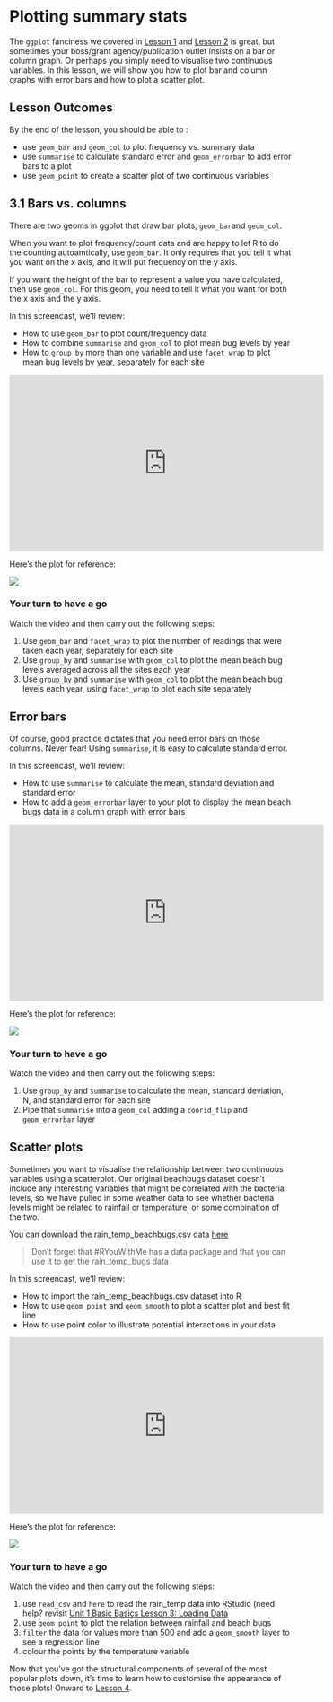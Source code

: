 # Plotting summary stats

The `ggplot` fanciness we covered in [Lesson 1](../03-VizWhiz-1/) and [Lesson 2](../03-VizWhiz-2/) is great, but sometimes your boss/grant agency/publication outlet insists on a bar or column graph. Or perhaps you simply need to visualise two continuous variables. In this lesson, we will show you how to plot bar and column graphs with error bars and how to plot a scatter plot.

## Lesson Outcomes

By the end of the lesson, you should be able to :

-   use `geom_bar` and `geom_col` to plot frequency vs. summary data
-   use `summarise` to calculate standard error and `geom_errorbar` to add error bars to a plot
-   use `geom_point` to create a scatter plot of two continuous variables

## 3.1 Bars vs. columns

There are two geoms in ggplot that draw bar plots, `geom_bar`and `geom_col`.

When you want to plot frequency/count data and are happy to let R to do the counting autoamtically, use `geom_bar`. It only requires that you tell it what you want on the x axis, and it will put frequency on the y axis.

If you want the height of the bar to represent a value you have calculated, then use `geom_col`. For this geom, you need to tell it what you want for both the x axis and the y axis.

In this screencast, we’ll review:

-   How to use `geom_bar` to plot count/frequency data
-   How to combine `summarise` and `geom_col` to plot mean bug levels by year
-   How to `group_by` more than one variable and use `facet_wrap` to plot mean bug levels by year, separately for each site

<center>

<iframe width="560" height="315" src="https://www.youtube.com/embed/qijh53hQEt8" frameborder="0" allow="accelerometer; autoplay; encrypted-media; gyroscope; picture-in-picture" allowfullscreen>

</iframe>

</center>

Here's the plot for reference:

![](/courses/img/col_meanbugs.png)

### Your turn to have a go {.unnumbered}

Watch the video and then carry out the following steps:

1.  Use `geom_bar` and `facet_wrap` to plot the number of readings that were taken each year, separately for each site
2.  Use `group_by` and `summarise` with `geom_col` to plot the mean beach bug levels averaged across all the sites each year
3.  Use `group_by` and `summarise` with `geom_col` to plot the mean beach bug levels each year, using `facet_wrap` to plot each site separately

## Error bars

Of course, good practice dictates that you need error bars on those columns. Never fear! Using `summarise`, it is easy to calculate standard error.

In this screencast, we’ll review:

-   How to use `summarise` to calculate the mean, standard deviation and standard error
-   How to add a `geom_errorbar` layer to your plot to display the mean beach bugs data in a column graph with error bars

<center>

<iframe width="560" height="315" src="https://www.youtube.com/embed/vlA8GpuuDcw" frameborder="0" allow="accelerometer; autoplay; encrypted-media; gyroscope; picture-in-picture" allowfullscreen>

</iframe>

</center>

Here's the plot for reference:

![](/courses/img/col_meanbugs_error.png)

### Your turn to have a go {.unnumbered}

Watch the video and then carry out the following steps:

1.  Use `group_by` and `summarise` to calculate the mean, standard deviation, N, and standard error for each site
2.  Pipe that `summarise` into a `geom_col` adding a `coorid_flip` and `geom_errorbar` layer

## Scatter plots

Sometimes you want to visualise the relationship between two continuous variables using a scatterplot. Our original beachbugs dataset doesn't include any interesting variables that might be correlated with the bacteria levels, so we have pulled in some weather data to see whether bacteria levels might be related to rainfall or temperature, or some combination of the two.

You can download the rain_temp_beachbugs.csv data [here](https://github.com/jenrichmond/RLadiesSydney-blogdown/blob/master/csv/rain_temp_beachbugs.csv)

> Don't forget that #RYouWithMe has a data package and that you can use it to get the rain_temp_bugs data

In this screencast, we’ll review:

-   How to import the rain_temp_beachbugs.csv dataset into R
-   How to use `geom_point` and `geom_smooth` to plot a scatter plot and best fit line
-   How to use point color to illustrate potential interactions in your data

<center>

<iframe width="560" height="315" src="https://www.youtube.com/embed/Ouoinu4ScPs" frameborder="0" allow="accelerometer; autoplay; encrypted-media; gyroscope; picture-in-picture" allowfullscreen>

</iframe>

</center>

Here's the plot for reference:

![](/courses/img/scatter_rain_temp.png)

### Your turn to have a go {.unnumbered}

Watch the video and then carry out the following steps:

1.  use `read_csv` and `here` to read the rain_temp data into RStudio (need help? revisit [Unit 1 Basic Basics Lesson 3: Loading Data](https://rladiessydney.netlify.com/courses/workshop/01-basicbasics-3/)
2.  use `geom_point` to plot the relation between rainfall and beach bugs
3.  `filter` the data for values more than 500 and add a `geom_smooth` layer to see a regression line
4.  colour the points by the temperature variable

Now that you've got the structural components of several of the most popular plots down, it's time to learn how to customise the appearance of those plots! Onward to [Lesson 4](03-VizWhiz-4.qmd).
